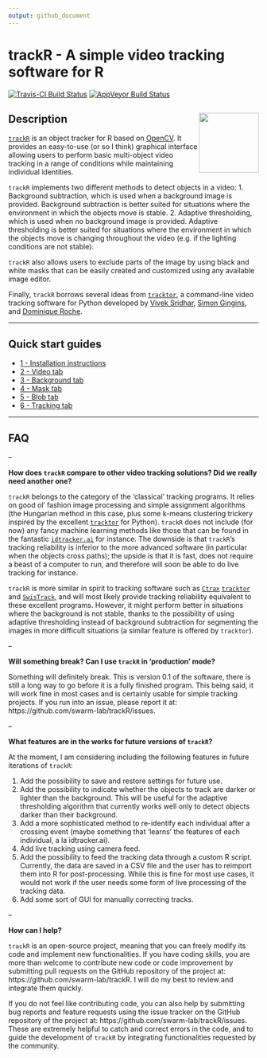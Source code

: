 ```yaml
---
output: github_document
---
```


# trackR - A simple video tracking software for R

[![Travis-CI Build Status](https://travis-ci.org/swarm-lab/trackR.svg?branch=master)](https://travis-ci.org/swarm-lab/trackR)
[![AppVeyor Build Status](https://ci.appveyor.com/api/projects/status/github/swarm-lab/trackR?branch=master&svg=true)](https://ci.appveyor.com/project/swarm-lab/trackR)

## Description <img src="reference/figures/logo.png" align="right" alt="" width="120" />

[`trackR`](https://github.com/swarm-lab/trackR) is an object tracker for R based
on [OpenCV](https://opencv.org/). It provides an easy-to-use (or so I think)
graphical interface allowing users to perform basic multi-object video tracking
in a range of conditions while maintaining individual identities.

`trackR` implements two different methods to detect objects in a video:
1. Background subtraction, which is used when a background image is provided.
Background subtraction is better suited for situations where the environment in
which the objects move is stable.
2. Adaptive thresholding, which is used when no background image is provided.
Adaptive thresholding is better suited for situations where the environment in
which the objects move is changing throughout the video (e.g. if the lighting
conditions are not stable).

`trackR` also allows users to exclude parts of the image by using black and
white masks that can be easily created and customized using any available image
editor.

Finally, `trackR` borrows several ideas from [`tracktor`](https://github.com/vivekhsridhar/tracktor),
a command-line video tracking software for Python developed by
[Vivek Sridhar](https://vhsridhar.wordpress.com/), [Simon Gingins](http://www.simongingins.com/),
and [Dominique Roche](http://dominiqueroche.weebly.com/).

---

## Quick start guides

+ [1 - Installation instructions](https://swarm-lab.github.io/trackR/articles/z1_install.html)
+ [2 - Video tab](https://swarm-lab.github.io/trackR/articles/z2_video.html)
+ [3 - Background tab](https://swarm-lab.github.io/trackR/articles/z3_background.html)
+ [4 - Mask tab](https://swarm-lab.github.io/trackR/articles/z4_mask.html)
+ [5 - Blob tab](https://swarm-lab.github.io/trackR/articles/z5_blob.html)
+ [6 - Tracking tab](https://swarm-lab.github.io/trackR/articles/z6_tracking.html)

---

## FAQ

--

**How does `trackR` compare to other video tracking solutions? Did we really need another one?**

`trackR` belongs to the category of the 'classical' tracking programs. It relies
on good ol' fashion image processing and simple assignment algorithms (the
Hungarian method in this case, plus some k-means clustering trickery inspired by
the excellent [`tracktor`](https://github.com/vivekhsridhar/tracktor) for Python).
`trackR` does not include (for now) any fancy machine learning methods like those
that can be found in the fantastic [`idtracker.ai`](http://idtracker.ai/) for
instance. The downside is that `trackR`'s tracking reliability is inferior to
the more advanced software (in particular when the objects cross paths); the
upside is that it is fast, does not require a beast of a computer to run, and
therefore will soon be able to do live tracking for instance.

`trackR` is more similar in spirit to tracking software such as [`Ctrax`](http://ctrax.sourceforge.net/)
[`tracktor`](https://github.com/vivekhsridhar/tracktor) and
[`SwisTrack`](https://en.wikibooks.org/wiki/SwisTrack), and will most likely
provide tracking reliability equivalent to these excellent programs. However, it
might perform better in situations where the background is not stable, thanks to
the possibility of using adaptive thresholding instead of background subtraction
for segmenting the images in more difficult situations (a similar feature is
offered by `tracktor`).

--

**Will something break? Can I use `trackR` in 'production' mode?**

Something will definitely break. This is version 0.1 of the software, there is
still a long way to go before it is a fully finished program. This being said, it
will work fine in most cases and is certainly usable for simple tracking projects.
If you run into an issue, please report it at: https://github.com/swarm-lab/trackR/issues.

--

**What features are in the works for future versions of `trackR`?**

At the moment, I am considering including the following features in future
iterations of `trackR`:

1. Add the possibility to save and restore settings for future use.
2. Add the possibility to indicate whether the objects to track are darker or
  lighter than the background. This will be useful for the adaptive thresholding
  algorithm that currently works well only to detect objects darker than their
  background.
3. Add a more sophisticated method to re-identify each individual after a
  crossing event (maybe something that 'learns' the features of each individual,
  a la idtracker.ai).
4. Add live tracking using camera feed.
5. Add the possibility to feed the tracking data through a custom R script.
  Currently, the data are saved in a CSV file and the user has to reimport them
  into R for post-processing. While this is fine for most use cases, it would not
  work if the user needs some form of live processing of the tracking data.
6. Add some sort of GUI for manually correcting tracks.

--

**How can I help?**

`trackR` is an open-source project, meaning that you can freely modify its code
and implement new functionalities. If you have coding skills, you are more than
welcome to contribute new code or code improvement by submitting pull requests
on the GitHub repository of the project at: https://github.com/swarm-lab/trackR.
I will do my best to review and integrate them quickly.

If you do not feel like contributing code, you can also help by submitting bug
reports and feature requests using the issue tracker on the GitHub repository of
the project at: https://github.com/swarm-lab/trackR/issues. These are extremely
helpful to catch and correct errors in the code, and to guide the development of
`trackR` by integrating functionalities requested by the community.
